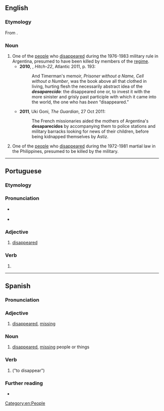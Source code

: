 ==English==

===Etymology===
From {{bor|en|es|desaparecido}}.

===Noun===
{{en-noun}}

# One of the [[people]] who [[disappeared]] during the 1976-1983 military rule in Argentina, presumed to have been killed by members of the [[regime]].
#* '''2010''', {{w|Christopher Hitchens}}, ''Hitch-22'', Atlantic 2011, p. 193:
#*: And Timerman's memoir, ''Prisoner without a Name, Cell without a Number'', was the book above all that clothed in living, hurting flesh the necessarily abstract idea of the '''''desaparecido''''': the disappeared one or, to invest it with the more sinister and grisly past participle with which it came into the world, the one who has ''been'' “disappeared.”
#* '''2011''', Uki Goni, ''The Guardian'', 27 Oct 2011:
#*: The French missionaries aided the mothers of Argentina's '''desaparecidos''' by accompanying them to police stations and military barracks looking for news of their children, before being kidnapped themselves by Astiz.
# One of the [[people]] who [[disappeared]] during the 1972-1981 martial law in the Philippines, presumed to be killed by the military.
[[Category:en:People]]

----

==Portuguese==

===Etymology===
{{rfe|pt}}

===Pronunciation===
* {{a|PT}} {{IPA|pt|/dɨ.zɐ.pɐ.ɾɨ.ˈsi.ðu/}}
* {{hyphenation|pt|de|sa|pa|re|ci|do}}

===Adjective===
{{pt-adj|desaparecid|o|comp=no}}

# [[disappeared]]

===Verb===
{{pt-pp|desaparecid|desaparecer}}

# {{pt-verb-form-of|desaparecer}}

----

==Spanish==

===Pronunciation===
{{es-IPA}}

===Adjective===
{{es-adj}}

# [[disappeared]], [[missing]]
#: {{uxi|es|¿Adónde fue el conejo '''desaparacido'''?|Where did the '''disappeared''' rabbit go?}}

===Noun===
{{es-noun|m|f=desaparecida}}

# [[disappeared]], [[missing]] people or things <!--awkward translating this-->
#: {{uxi|es|La policía encontré ayer los '''desparecidos'''.|Yesterday the police found the '''missing individuals'''.}}

===Verb===
{{es-past participle|desaparecid}}

# {{es-verb form of|mood=participle|gen=m|num=s|ending=er|desaparecer|nodot=1}} ("to disappear")

===Further reading===
* {{R:DRAE}}